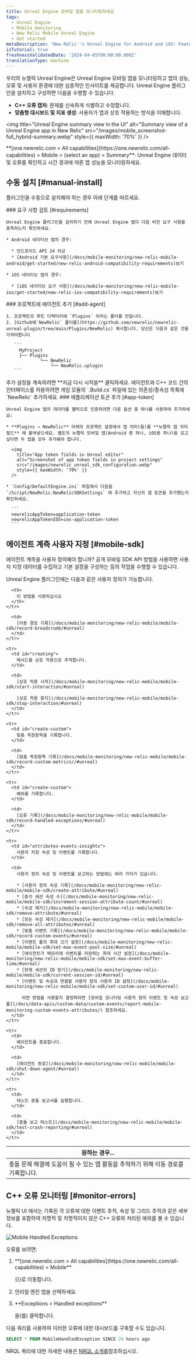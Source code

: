 ```yaml
---
title: Unreal Engine 모바일 앱을 모니터링하세요
tags:
  - Unreal Engine
  - Mobile monitoring
  - New Relic Mobile Unreal Engine
  - Get started
metaDescription: 'New Relic''s Unreal Engine for Android and iOS: Features, compatibility, requirements, installation, and upgrade procedures.'
isTutorial: true
freshnessValidatedDate: '2024-04-05T00:00:00.000Z'
translationType: machine
---
```


우리의 뉴렐릭 Unreal Engine은 Unreal Engine 모바일 앱을 모니터링하고 앱의 성능, 오류 및 사용자 환경에 대한 심층적인 인사이트를 제공합니다. Unreal Engine 플러그인을 설치하고 구성하면 다음을 수행할 수 있습니다.

* **C++ 오류 캡처**: 문제를 신속하게 식별하고 수정합니다.
* **맞춤형 대시보드 및 지표 생성**: 사용자가 앱과 상호 작용하는 방식을 이해합니다.

<img
  title="Unreal Engine summary view in the UI"
  alt="Summary view of a Unreal Engine app in New Relic"
  src="/images/mobile_screenshot-full_hybrid-summary.webp"
  style={{ maxWidth: '70%' }}
/>

<figcaption>
  <DNT>**[one.newrelic.com > All capabilities](https://one.newrelic.com/all-capabilities) > Mobile > (select an app) > Summary**</DNT>: Unreal Engine 데이터 및 오류를 확인하고 시간 경과에 따른 앱 성능을 모니터링하세요.
</figcaption>

## 수동 설치 [#manual-install]

플러그인을 수동으로 설치해야 하는 경우 아래 단계를 따르세요.

<Steps>
  <Step>
    ### 요구 사항 검토 [#requirements]

    Unreal Engine 플러그인을 설치하기 전에 Unreal Engine 앱이 다음 버전 요구 사항을 충족하는지 확인하세요.

    * Android 네이티브 앱의 경우:

      * 안드로이드 API 24 이상
      * [Android 기본 요구사항](/docs/mobile-monitoring/new-relic-mobile-android/get-started/new-relic-android-compatibility-requirements)보기

    * iOS 네이티브 앱의 경우:

      * [iOS 네이티브 요구 사항](/docs/mobile-monitoring/new-relic-mobile-ios/get-started/new-relic-ios-compatibility-requirements)보기
  </Step>

  <Step>
    ### 프로젝트에 에이전트 추가 [#add-agent]

    1. 프로젝트의 루트 디렉터리에 `Plugins` 이라는 폴더를 만듭니다.
    2. [Github에`NewRelic` 폴더를](https://github.com/newrelic/newrelic-unreal-plugin/tree/main/Plugins/NewRelic) 복사합니다. 당신은 다음과 같은 것을 가져야합니다

       ```
         MyProject
         ├── Plugins
                 └── NewRelic
                     └── NewRelic.uplugin
       ```
  </Step>

  <Step>
    추가 설정을 계속하려면 **지금 다시 시작을** 클릭하세요.
  </Step>

  <Step>
    에이전트와 C++ 코드 간의 인터페이스를 허용하려면 게임 모듈의 `.Build.cs` 파일에 있는 의존성/종속성 목록에 `NewRelic` 추가하세요.
  </Step>

  <Step>
    ### 애플리케이션 토큰 추가 [#app-token]

    Unreal Engine 앱의 데이터를 웰릭으로 인증하려면 다음 옵션 중 하나를 사용하여 추가하세요:

    * **Plugins → NewRelic** 아래의 프로젝트 설정에서 앱 의미(들)를 **뉴렐릭 앱 의미 필드** 에 붙여넣으세요. 별도의 뉴렐릭 모바일 앱(Android 중 하나, iOS용 하나)을 갖고 싶다면 두 앱을 모두 추가해야 합니다.

      <img
        title="App token fields in Unreal editor"
        alt="Screenshot of app token fields in project settings"
        src="/images/newrelic_unreal_sdk_configuration.webp"
        style={{ maxWidth: '70%' }}
      />

    * `Config/DefaultEngine.ini` 파일에서 다음을 `/Script/NewRelic.NewRelicSDKSettings` 에 추가하고 자신의 앱 토큰을 추가했는지 확인하세요.

      ```
      newrelicAppToken=application-token
      newrelicAppTokenIOS=ios-application-token
      ```
  </Step>
</Steps>

## 에이전트 계측 사용자 지정 [#mobile-sdk]

에이전트 계측을 사용자 정의해야 합니까? 공개 모바일 SDK API 방법을 사용하면 사용자 지정 데이터를 수집하고 기본 설정을 구성하는 등의 작업을 수행할 수 있습니다.

Unreal Engine 플러그인에는 다음과 같은 사용자 정의가 가능합니다.

<table>
  <thead>
    <tr>
      <th style={{ width: "300px" }}>
        원하는 경우...
      </th>

      <th>
        이 방법을 사용하십시오
      </th>
    </tr>
  </thead>

  <tbody>
    <tr>
      <td id="crash-analysis">
        충돌 문제 해결에 도움이 될 수 있는 앱 활동을 추적하기 위해 이동 경로를 기록합니다.
      </td>

      <td>
        [이동 경로 기록](/docs/mobile-monitoring/new-relic-mobile/mobile-sdk/record-breadcrumb/#unreal)
      </td>
    </tr>

    <tr>
      <td id="creating">
        메서드를 상호 작용으로 추적합니다.
      </td>

      <td>
        [상호 작용 시작](/docs/mobile-monitoring/new-relic-mobile/mobile-sdk/start-interaction/#unreal)

        [상호 작용 중지](/docs/mobile-monitoring/new-relic-mobile/mobile-sdk/stop-interaction/#unreal)
      </td>
    </tr>

    <tr>
      <td id="create-custom">
        맞춤 측정항목을 기록합니다.
      </td>

      <td>
        [맞춤 측정항목 기록](/docs/mobile-monitoring/new-relic-mobile/mobile-sdk/record-custom-metrics//#unreal)
      </td>
    </tr>

    <tr>
      <td id="create-custom">
        예외를 기록합니다.
      </td>

      <td>
        [오류 기록](/docs/mobile-monitoring/new-relic-mobile/mobile-sdk/record-handled-exceptions/#unreal)
      </td>
    </tr>

    <tr>
      <td id="attributes-events-insights">
        사용자 지정 속성 및 이벤트를 기록합니다.
      </td>

      <td>
        사용자 정의 속성 및 이벤트를 보고하는 방법에는 여러 가지가 있습니다.

        * [사용자 정의 속성 기록](/docs/mobile-monitoring/new-relic-mobile/mobile-sdk/create-attribute/#unreal)
        * [증가 세션 속성 수](/docs/mobile-monitoring/new-relic-mobile/mobile-sdk/increment-session-attribute-count/#unreal)
        * [속성 제거](/docs/mobile-monitoring/new-relic-mobile/mobile-sdk/remove-attribute/#unreal)
        * [모든 속성 제거](/docs/mobile-monitoring/new-relic-mobile/mobile-sdk/remove-all-attributes/#unreal)
        * [맞춤 이벤트 기록](/docs/mobile-monitoring/new-relic-mobile/mobile-sdk/record-custom-events/#unreal)
        * [이벤트 풀의 최대 크기 설정](/docs/mobile-monitoring/new-relic-mobile/mobile-sdk/set-max-event-pool-size/#unreal)
        * [에이전트가 메모리에 이벤트를 저장하는 최대 시간 설정](/docs/mobile-monitoring/new-relic-mobile/mobile-sdk/set-max-event-buffer-time/#unreal)
        * [현재 세션의 ID 얻기](/docs/mobile-monitoring/new-relic-mobile/mobile-sdk/current-session-id/#unreal)
        * [이벤트 및 속성과 연결할 사용자 정의 사용자 ID 설정](/docs/mobile-monitoring/new-relic-mobile/mobile-sdk/set-custom-user-id/#unreal)

          어떤 방법을 사용할지 결정하려면 [모바일 모니터링 사용자 정의 이벤트 및 속성 보고를](/docs/data-apis/custom-data/custom-events/report-mobile-monitoring-custom-events-attributes/) 참조하세요.
      </td>
    </tr>

    <tr>
      <td>
        에이전트를 종료합니다.
      </td>

      <td>
        [에이전트 종료](/docs/mobile-monitoring/new-relic-mobile/mobile-sdk/shut-down-agent/#unreal)
      </td>
    </tr>

    <tr>
      <td>
        테스트 충돌 보고서를 실행합니다.
      </td>

      <td>
        [충돌 보고 테스트](/docs/mobile-monitoring/new-relic-mobile/mobile-sdk/test-crash-reporting/#unreal)
      </td>
    </tr>
  </tbody>
</table>

## C++ 오류 모니터링 [#monitor-errors]

뉴렐릭 UI 에서는 기록된 각 오류에 대한 이벤트 추적, 속성 및 그리드 추적과 같은 세부 정보를 포함하여 치명적 및 치명적이지 않은 C++ 오류와 처리된 예외를 볼 수 있습니다.

<img
  title="Mobile Handled Exceptions"
  alt="Mobile Handled Exceptions"
  src="/images/mobile_screenshot-full_handled-exceptions-summary.webp"
/>

오류를 보려면:

1. <DNT>
     **[one.newrelic.com > All capabilities](https://one.newrelic.com/all-capabilities) > Mobile**
   </DNT>

   으)로 이동합니다.

2. 언리얼 엔진 앱을 선택하세요.

3. <DNT>
     **Exceptions > Handled exceptions**
   </DNT>

   을(를) 클릭합니다.

다음 쿼리를 사용하여 이러한 오류에 대한 대시보드를 구축할 수도 있습니다.

```sql
SELECT * FROM MobileHandledException SINCE 24 hours ago
```

NRQL 쿼리에 대한 자세한 내용은 [NRQL 소개를](/docs/query-your-data/nrql-new-relic-query-language/get-started/introduction-nrql-new-relics-query-language/#where)참조하십시오.
